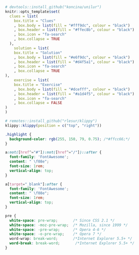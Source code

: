 
```{r custom-boxes, include = FALSE}

# devtools::install_github("koncina/unilur")
knitr::opts_template$set(
  clues = list(
    box.title = "Clues"
    , box.body = list(fill = "#fff9dc", colour = "black")
    , box.header = list(fill = "#ffec8b", colour = "black")
    , box.icon = "fa-search"
    , box.collapse = TRUE
  ), 
    solution = list(
    box.title = "Solution"
    , box.body = list(fill = "#e6f9dc", colour = "black")
    , box.header = list(fill = "#d4f5a1", colour = "black")
    , box.icon = "fa-search"
    , box.collapse = TRUE
), 
    exercise = list(
    box.title = "Exercise"
    , box.body = list(fill = "#dcefff", colour = "black")
    , box.header = list(fill = "#a1d4f5", colour = "black")
    , box.icon = "fa-search"
    , box.collapse = FALSE
)
)


```

```{r klippy, echo = FALSE}
# remotes::install_github("rlesur/klippy")
klippy::klippy(position = c("top", "right"))
```

```{css, echo = FALSE}
.highlight {
  background-color: rgb(255, 150, 79, 0.75); /*#ffcc66;*/
}

a:not([href^="#"]):not([href^="/"])::after {
  font-family: 'FontAwesome';
  content: " \f08e";
  font-size: 1rem;
  vertical-align: top;
}

a[target="_blank"]:after {
  font-family: 'FontAwesome';
  content: " \f08e";
  font-size: 1rem;
  vertical-align: top;
}

pre {
  white-space: pre-wrap;       /* Since CSS 2.1 */
  white-space: -moz-pre-wrap;  /* Mozilla, since 1999 */
  white-space: -pre-wrap;      /* Opera 4-6 */
  white-space: -o-pre-wrap;    /* Opera 7 */
  word-wrap: break-word;       /*Internet Explorer 5.5+ */
  word-break: break-word;       /*Internet Explorer 5.5+ */
}
```
